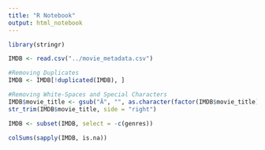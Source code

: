 ---
title: "R Notebook"
output: html_notebook
---

```{r}
library(stringr)
```

```{r}
IMDB <- read.csv("../movie_metadata.csv")
```

```{r}
#Removing Duplicates
IMDB <- IMDB[!duplicated(IMDB), ]
```

```{r}
#Removing White-Spaces and Special Characters
IMDB$movie_title <- gsub("Â", "", as.character(factor(IMDB$movie_title)))
str_trim(IMDB$movie_title, side = "right")
```

```{r}
IMDB <- subset(IMDB, select = -c(genres))
```

```{r}
colSums(sapply(IMDB, is.na))
```

```{r}

```

